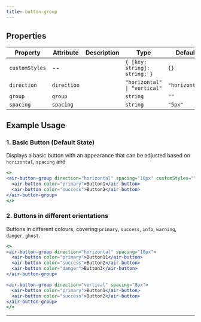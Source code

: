 ```yaml
---
title: button-group
---
```


<!-- truncate -->

## Properties


| Property       | Attribute   | Description | Type                         | Default        |
| -------------- | ----------- | ----------- | ---------------------------- | -------------- |
| `customStyles` | --          |             | `{ [key: string]: string; }` | `{}`           |
| `direction`    | `direction` |             | `"horizontal" \| "vertical"` | `"horizontal"` |
| `group`        | `group`     |             | `string`                     | `""`           |
| `spacing`      | `spacing`   |             | `string`                     | `"5px"`        |

## Example Usage

### 1. Basic Button (Default State)
Displays a basic button with an appearance that can be adjusted based on `horizontal`, `spacing` and

```jsx live
<>
<air-button-group direction="horizontal" spacing="10px" customStyles="">
  <air-button color="primary">Button1</air-button>
  <air-button color="success">Button2</air-button>
</air-button-group>
</>
```
### 2. Buttons in different orientations
Buttons in different colours, covering `primary`, `success`, `info`, `warning`, `danger`, `ghost`.


```jsx live
<>
<air-button-group direction="horizontal" spacing="10px">
  <air-button color="primary">Button11</air-button>
  <air-button color="success">Button2</air-button>
  <air-button color="danger">Button3</air-button>
</air-button-group>

<air-button-group direction="vertical" spacing="8px">
  <air-button color="primary">Button1</air-button>
  <air-button color="success">Button2</air-button>
</air-button-group>
</>
```

---